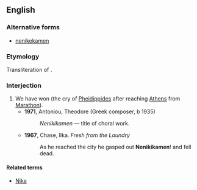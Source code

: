 ==English==

===Alternative forms===
* [[nenikekamen]]

===Etymology===
Transliteration of {{etyl|grc}} {{term|νενικήκαμεν||we are victorious|tr=nenikakamen|lang=grc}}.

===Interjection===
{{en-interj}}

# We have won (the cry of [[w:Pheidippides|Pheidippides]] after reaching [[Athens]] from [[Marathon]]).
#* '''1971''', Antoniou, Theodore (Greek composer, b 1935)
#*: ''Nenikikamen'' &mdash; title of choral work.
#* '''1967''', Chase, Ilka. ''Fresh from the Laundry''
#*: As he reached the city he gasped out '''Nenikikamen'''! and fell dead.

====Related terms====
* [[Nike]]